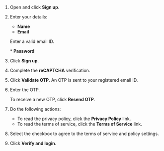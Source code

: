 
1. Open <PartialExample mentored /> and click <b>Sign up</b>.

2. Enter your details:

    * <b>Name</b>
    * <b>Email</b>
    <p>
        <Admonition type="note">
        <p>Enter a valid email ID.</p>
        </Admonition>
    </p>
    * <b>Password</b>

3. Click <b>Sign up</b>.

4. Complete the <b>reCAPTCHA</b> verification.

5. Click <b>Validate OTP</b>. An OTP is sent to your registered email ID.

6. Enter the OTP.

    <Admonition type="tip">   
    <p>To receive a new OTP, click <b>Resend OTP</b>.</p>
    </Admonition>

7. Do the following actions:
    
    * To read the privacy policy, click the <b>Privacy Policy</b> link.
    * To read the terms of service, click the <b>Terms of Service</b> link.

8. Select the checkbox to agree to the terms of service and policy settings.

9. Click **Verify and login**.